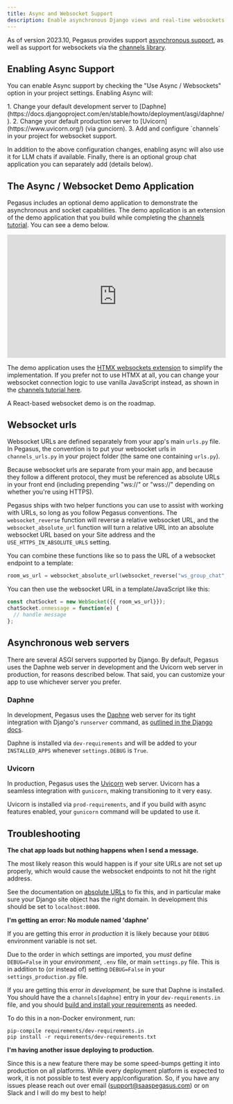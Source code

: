 ```yaml
---
title: Async and Websocket Support
description: Enable asynchronous Django views and real-time websockets using Daphne, Uvicorn, and Django Channels for modern web applications.
---
```



As of version 2023.10, Pegasus provides support [asynchronous support](https://docs.djangoproject.com/en/stable/topics/async/),
as well as support for websockets via the [channels library](https://channels.readthedocs.io/).

## Enabling Async Support

You can enable Async support by checking the "Use Async / Websockets" option in your project settings.
Enabling Async will:

<Steps>
1. Change your default development server to [Daphne](https://docs.djangoproject.com/en/stable/howto/deployment/asgi/daphne/).
2. Change your default production server to [Uvicorn](https://www.uvicorn.org/) (via gunciorn).
3. Add and configure `channels` in your project for websocket support.
</Steps>

In addition to the above configuration changes, enabling async will also use it for LLM chats if available.
Finally, there is an optional group chat application you can separately add (details below).

## The Async / Websocket Demo Application

Pegasus includes an optional demo application to demonstrate the asynchronous and socket capabilities.
The demo application is an extension of the demo application that you build while completing the
[channels tutorial](https://channels.readthedocs.io/en/latest/tutorial/index.html).
You can see a demo below.

<div style="position: relative; padding-bottom: 56.25%; height: 0; overflow: hidden; max-width: 100%; height: auto; margin-bottom: 1em;">
    <iframe src="https://www.youtube.com/embed/J1hma14whz4" frameborder="0" allowfullscreen style="position: absolute; top: 0; left: 0; width: 100%; height: 100%;"></iframe>
</div>


The demo application uses the [HTMX websockets extension](https://htmx.org/extensions/ws/) to simplify
the implementation. If you prefer not to use HTMX at all, you can change your websocket connection logic
to use vanilla JavaScript instead, as shown in the [channels tutorial here](https://channels.readthedocs.io/en/latest/tutorial/part_2.html#add-the-room-view).

A React-based websocket demo is on the roadmap.

## Websocket urls

Websocket URLs are defined separately from your app's main `urls.py` file.
In Pegasus, the convention is to put your websocket urls in `channels_urls.py`
in your project folder (the same one containing `urls.py`).

Because websocket urls are separate from your main app, and because they follow a different protocol,
they must be referenced as absolute URLs in your front end (including prepending "ws://" or "wss://" depending on whether
you're using HTTPS).

Pegasus ships with two helper functions you can use to assist with working with URLs, so long as you follow Pegasus conventions.
The `websocket_reverse` function will reverse a relative websocket URL, and the `websocket_absolute_url` function
will turn a relative URL into an absolute websocket URL based on your Site address and the `USE_HTTPS_IN_ABSOLUTE_URLS` setting.

You can combine these functions like so to pass the URL of a websocket endpoint to a template:

```python
room_ws_url = websocket_absolute_url(websocket_reverse("ws_group_chat", args=[room_id]))
```

You can then use the websocket URL in a template/JavaScript like this:

```js
const chatSocket = new WebSocket({{ room_ws_url}});
chatSocket.onmessage = function(e) {
  // handle message
};
```

## Asynchronous web servers

There are several ASGI servers supported by Django.
By default, Pegasus uses the Daphne web server in development and the Uvicorn web server in production,
for reasons described below.
That said, you can customize your app to use whichever server you prefer.

### Daphne

In development, Pegasus uses the [Daphne](https://pypi.org/project/daphne/) web server for its tight integration with Django's `runserver` command,
as [outlined in the Django docs](https://docs.djangoproject.com/en/stable/howto/deployment/asgi/daphne/).

Daphne is installed via `dev-requirements` and will be added to your `INSTALLED_APPS` whenever `settings.DEBUG` is `True`.

### Uvicorn

In production, Pegasus uses the [Uvicorn](https://www.uvicorn.org/) web server.
Uvicorn has a seamless integration with `gunicorn`, making transitioning to it very easy.

Uvicorn is installed via `prod-requirements`, and if you build with async features enabled, your `gunicorn` command
will be updated to use it.

## Troubleshooting

**The chat app loads but nothing happens when I send a message.**

The most likely reason this would happen is if your site URLs are not set up properly,
which would cause the websocket endpoints to not hit the right address.

See the documentation on [absolute URLs](/configuration/#absolute-urls) to fix this,
and in particular make sure your Django site object has the right domain.
In development this should be set to `localhost:8000`.

**I'm getting an error: No module named 'daphne'**

If you are getting this error *in production* it is likely because your `DEBUG` environment variable is not set.

Due to the order in which settings are imported, you *must* define `DEBUG=False` in your *environment*,
`.env` file, or main `settings.py` file.
This is in addition to (or instead of) setting `DEBUG=False` in your `settings_production.py` file.

If you are getting this error *in development*, be sure that Daphne is installed.
You should have the a `channels[daphne]` entry in your `dev-requirements.in` file, and you should
[build and install your requirements](/python/setup) as needed.

To do this in a non-Docker environment, run:

```
pip-compile requirements/dev-requirements.in
pip install -r requirements/dev-requirements.txt
```

**I'm having another issue deploying to production.**

Since this is a new feature there may be some speed-bumps getting it into production on all platforms.
While every deployment platform is expected to work, it is not possible to test every app/configuration.
So, if you have any issues please reach out over email (support@saaspegasus.com) or on Slack and I will do my best to help!
